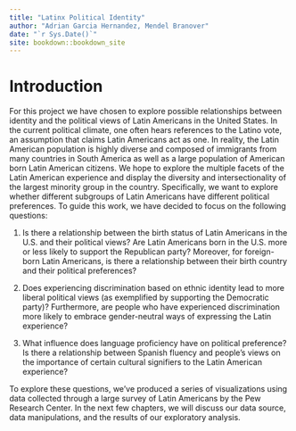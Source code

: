 ```yaml
--- 
title: "Latinx Political Identity"
author: "Adrian Garcia Hernandez, Mendel Branover"
date: "`r Sys.Date()`"
site: bookdown::bookdown_site
---
```


# Introduction


For this project we have chosen to explore possible relationships between identity and the political views of Latin Americans in the United States. In the current political climate, one often hears references to the Latino vote, an assumption that claims Latin Americans act as one. In reality, the Latin American population is highly diverse and composed of immigrants from many countries in South America as well as a large population of American born Latin American citizens.  We hope to explore the multiple facets of the Latin American experience and display the diversity and intersectionality of the largest minority group in the country. Specifically, we want to explore whether different subgroups of Latin Americans have different political preferences. To guide this work, we have decided to focus on the following questions: 

1. Is there a relationship between the birth status of Latin Americans in the U.S. and their political views? Are Latin Americans born in the U.S. more or less likely to support the Republican party? Moreover, for foreign-born Latin Americans, is there a relationship between their birth country and their political preferences? 

2. Does experiencing discrimination based on ethnic identity lead to more liberal political views (as exemplified by supporting the Democratic party)? Furthermore, are people who have experienced discrimination more likely to embrace gender-neutral ways of expressing the Latin experience? 

3. What influence does language proficiency have on political preference? Is there a relationship between Spanish fluency and people’s views on the importance of certain cultural signifiers to the Latin American experience? 

To explore these questions, we’ve produced a series of visualizations using data collected through a large survey of Latin Americans by the Pew Research Center. In the next few chapters, we will discuss our data source, data manipulations, and the results of our exploratory analysis. 
